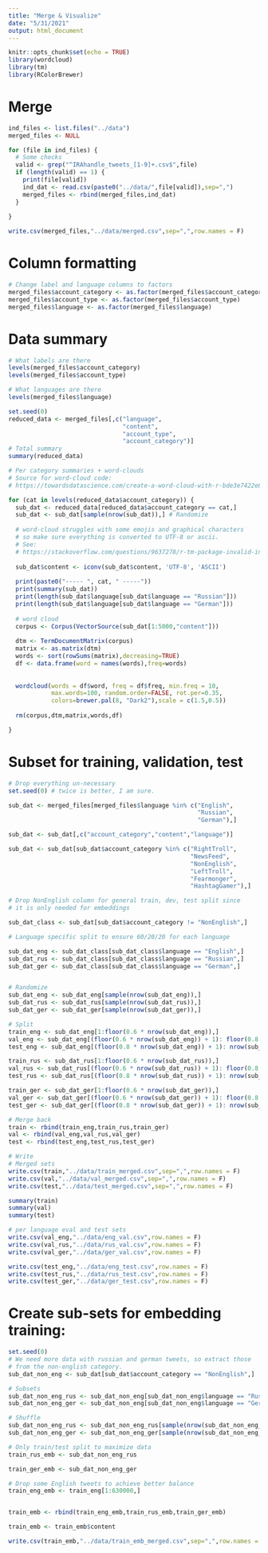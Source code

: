 ```yaml
---
title: "Merge & Visualize"
date: "5/31/2021"
output: html_document
---
```


```r
knitr::opts_chunk$set(echo = TRUE)
library(wordcloud)
library(tm)
library(RColorBrewer)
```

# Merge

```r
ind_files <- list.files("../data")
merged_files <- NULL

for (file in ind_files) {
  # Some checks
  valid <- grep("^IRAhandle_tweets_[1-9]+.csv$",file)
  if (length(valid) == 1) {
    print(file[valid])
    ind_dat <- read.csv(paste0("../data/",file[valid]),sep=",")
    merged_files <- rbind(merged_files,ind_dat)
  }
  
}

write.csv(merged_files,"../data/merged.csv",sep=",",row.names = F)
```

# Column formatting

```r
# Change label and language columns to factors
merged_files$account_category <- as.factor(merged_files$account_category)
merged_files$account_type <- as.factor(merged_files$account_type)
merged_files$language <- as.factor(merged_files$language)
```

# Data summary

```r
# What labels are there
levels(merged_files$account_category)
levels(merged_files$account_type)

# What languages are there
levels(merged_files$language)
```

```r
set.seed(0)
reduced_data <- merged_files[,c("language",
                                "content",
                                "account_type",
                                "account_category")]
# Total summary
summary(reduced_data)

# Per category summaries + word-clouds
# Source for word-cloud code:
# https://towardsdatascience.com/create-a-word-cloud-with-r-bde3e7422e8a

for (cat in levels(reduced_data$account_category)) {
  sub_dat <- reduced_data[reduced_data$account_category == cat,]
  sub_dat <- sub_dat[sample(nrow(sub_dat)),] # Randomize
  
  # word-cloud struggles with some emojis and graphical characters
  # so make sure everything is converted to UTF-8 or ascii.
  # See:
  # https://stackoverflow.com/questions/9637278/r-tm-package-invalid-input-in-utf8towcs
  
  sub_dat$content <- iconv(sub_dat$content, 'UTF-8', 'ASCII')
  
  print(paste0("----- ", cat, " -----"))
  print(summary(sub_dat))
  print(length(sub_dat$language[sub_dat$language == "Russian"]))
  print(length(sub_dat$language[sub_dat$language == "German"]))
  
  # word cloud
  corpus <- Corpus(VectorSource(sub_dat[1:5000,"content"]))
  
  dtm <- TermDocumentMatrix(corpus) 
  matrix <- as.matrix(dtm) 
  words <- sort(rowSums(matrix),decreasing=TRUE) 
  df <- data.frame(word = names(words),freq=words)
  
  
  wordcloud(words = df$word, freq = df$freq, min.freq = 10,
            max.words=100, random.order=FALSE, rot.per=0.35,
            colors=brewer.pal(8, "Dark2"),scale = c(1.5,0.5))
  
  rm(corpus,dtm,matrix,words,df)

}
```

# Subset for training, validation, test

```r
# Drop everything un-necessary
set.seed(0) # twice is better, I am sure.

sub_dat <- merged_files[merged_files$language %in% c("English",
                                                     "Russian",
                                                     "German"),]

sub_dat <- sub_dat[,c("account_category","content","language")]

sub_dat <- sub_dat[sub_dat$account_category %in% c("RightTroll",
                                                   "NewsFeed",
                                                   "NonEnglish",
                                                   "LeftTroll",
                                                   "Fearmonger",
                                                   "HashtagGamer"),]

# Drop NonEnglish column for general train, dev, test split since
# it is only needed for embeddings

sub_dat_class <- sub_dat[sub_dat$account_category != "NonEnglish",]

# Language specific split to ensure 60/20/20 for each language

sub_dat_eng <- sub_dat_class[sub_dat_class$language == "English",]
sub_dat_rus <- sub_dat_class[sub_dat_class$language == "Russian",]
sub_dat_ger <- sub_dat_class[sub_dat_class$language == "German",]


# Randomize
sub_dat_eng <- sub_dat_eng[sample(nrow(sub_dat_eng)),]
sub_dat_rus <- sub_dat_rus[sample(nrow(sub_dat_rus)),]
sub_dat_ger <- sub_dat_ger[sample(nrow(sub_dat_ger)),]

# Split
train_eng <- sub_dat_eng[1:floor(0.6 * nrow(sub_dat_eng)),]
val_eng <- sub_dat_eng[(floor(0.6 * nrow(sub_dat_eng)) + 1): floor(0.8 * nrow(sub_dat_eng)),]
test_eng <- sub_dat_eng[(floor(0.8 * nrow(sub_dat_eng)) + 1): nrow(sub_dat_eng),]

train_rus <- sub_dat_rus[1:floor(0.6 * nrow(sub_dat_rus)),]
val_rus <- sub_dat_rus[(floor(0.6 * nrow(sub_dat_rus)) + 1): floor(0.8 * nrow(sub_dat_rus)),]
test_rus <- sub_dat_rus[(floor(0.8 * nrow(sub_dat_rus)) + 1): nrow(sub_dat_rus),]

train_ger <- sub_dat_ger[1:floor(0.6 * nrow(sub_dat_ger)),]
val_ger <- sub_dat_ger[(floor(0.6 * nrow(sub_dat_ger)) + 1): floor(0.8 * nrow(sub_dat_ger)),]
test_ger <- sub_dat_ger[(floor(0.8 * nrow(sub_dat_ger)) + 1): nrow(sub_dat_ger),]

# Merge back
train <- rbind(train_eng,train_rus,train_ger)
val <- rbind(val_eng,val_rus,val_ger)
test <- rbind(test_eng,test_rus,test_ger)

# Write
# Merged sets
write.csv(train,"../data/train_merged.csv",sep=",",row.names = F)
write.csv(val,"../data/val_merged.csv",sep=",",row.names = F)
write.csv(test,"../data/test_merged.csv",sep=",",row.names = F)

summary(train)
summary(val)
summary(test)

# per language eval and test sets
write.csv(val_eng,"../data/eng_val.csv",row.names = F)
write.csv(val_rus,"../data/rus_val.csv",row.names = F)
write.csv(val_ger,"../data/ger_val.csv",row.names = F)

write.csv(test_eng,"../data/eng_test.csv",row.names = F)
write.csv(test_rus,"../data/rus_test.csv",row.names = F)
write.csv(test_ger,"../data/ger_test.csv",row.names = F)

```

# Create sub-sets for embedding training:
```r
set.seed(0)
# We need more data with russian and german tweets, so extract those
# from the non-english category.
sub_dat_non_eng <- sub_dat[sub_dat$account_category == "NonEnglish",]

# Subsets
sub_dat_non_eng_rus <- sub_dat_non_eng[sub_dat_non_eng$language == "Russian",]
sub_dat_non_eng_ger <- sub_dat_non_eng[sub_dat_non_eng$language == "German",]

# Shuffle
sub_dat_non_eng_rus <- sub_dat_non_eng_rus[sample(nrow(sub_dat_non_eng_rus)),]
sub_dat_non_eng_ger <- sub_dat_non_eng_ger[sample(nrow(sub_dat_non_eng_ger)),]

# Only train/test split to maximize data
train_rus_emb <- sub_dat_non_eng_rus

train_ger_emb <- sub_dat_non_eng_ger

# Drop some English tweets to achieve better balance
train_eng_emb <- train_eng[1:630000,]


train_emb <- rbind(train_eng_emb,train_rus_emb,train_ger_emb)

train_emb <- train_emb$content

write.csv(train_emb,"../data/train_emb_merged.csv",sep=",",row.names = F)
```


